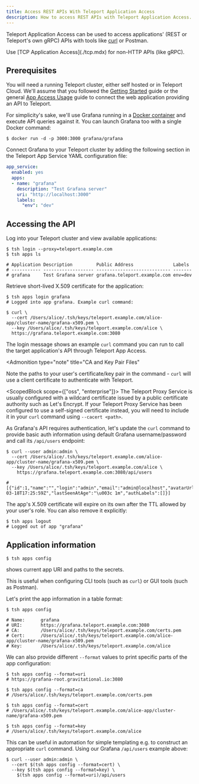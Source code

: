 ```yaml
---
title: Access REST APIs With Teleport Application Access
description: How to access REST APIs with Teleport Application Access.
---
```


Teleport Application Access can be used to access applications' (REST or Teleport's own gRPC) APIs with
tools like [curl](https://man7.org/linux/man-pages/man1/curl.1.html) or Postman.

<Admonition type="note" title="Non-HTTP API Support">
Use [TCP Application Access](./tcp.mdx) for non-HTTP APIs (like gRPC).
</Admonition>

## Prerequisites

You will need a running Teleport cluster, either self hosted or in Teleport Cloud.
We'll assume that you followed the [Getting Started](../getting-started.mdx)
guide or the general [App Access Usage](./connecting-apps.mdx) guide to connect the web application providing an API to Teleport.

For simplicity's sake, we'll use Grafana running in a
[Docker container](https://grafana.com/docs/grafana/latest/installation/docker/)
and execute API queries against it. You can launch Grafana too with a single Docker
command:

```code
$ docker run -d -p 3000:3000 grafana/grafana
```

Connect Grafana to your Teleport cluster by adding the following section in
the Teleport App Service YAML configuration file:

```yaml
app_service:
  enabled: yes
  apps:
  - name: "grafana"
    description: "Test Grafana server"
    uri: "http://localhost:3000"
    labels:
      "env": "dev"
```

## Accessing the API

Log into your Teleport cluster and view available applications:

```code
$ tsh login --proxy=teleport.example.com
$ tsh apps ls

# Application Description         Public Address               Labels
# ----------- ------------------- ---------------------------- -------
# grafana     Test Grafana server grafana.teleport.example.com env=dev
```

Retrieve short-lived X.509 certificate for the application:

```code
$ tsh apps login grafana
# Logged into app grafana. Example curl command:

$ curl \
  --cert /Users/alice/.tsh/keys/teleport.example.com/alice-app/cluster-name/grafana-x509.pem \
  --key /Users/alice/.tsh/keys/teleport.example.com/alice \
  https://grafana.teleport.example.com:3080
```

The login message shows an example `curl` command you can run to call the
target application's API through Teleport App Access.

<Admonition
  type="note"
  title="CA and Key Pair Files"
>
  Note the paths to your user's certificate/key pair in the command - `curl` will use a client certificate to authenticate with Teleport.

  <ScopedBlock scope={["oss", "enterprise"]}>
    The Teleport Proxy Service is usually configured with a wildcard certificate issued by a public certificate authority such as Let's Encrypt. If your Teleport Proxy Service has been configured to use a self-signed certificate instead, you will need to include it in your `curl` command using `--cacert <path>`.
  </ScopedBlock>
</Admonition>

As Grafana's API requires authentication, let's update the `curl` command to
provide basic auth information using default Grafana username/password and
call its `/api/users` endpoint:

```code
$ curl --user admin:admin \
  --cert /Users/alice/.tsh/keys/teleport.example.com/alice-app/cluster-name/grafana-x509.pem \
  --key /Users/alice/.tsh/keys/teleport.example.com/alice \
    https://grafana.teleport.example.com:3080/api/users

# [{"id":1,"name":"","login":"admin","email":"admin@localhost","avatarUrl":"/avatar/46d229b033af06a191ff2267bca9ae56","isAdmin":true,"isDisabled":false,"lastSeenAt":"2021-03-18T17:25:59Z","lastSeenAtAge":"\u003c 1m","authLabels":[]}]
```

The app's X.509 certificate will expire on its own after the TTL allowed by
your user's role. You can also remove it explicitly:

```code
$ tsh apps logout
# Logged out of app "grafana"
```

## Application information

```code
$ tsh apps config
```

shows current app URI and paths to the secrets.

This is useful when configuring CLI tools (such as `curl`) or GUI tools (such as Postman).

Let's print the app information in a table format:

```code
$ tsh apps config

# Name:      grafana
# URI:       https://grafana.teleport.example.com:3080
# CA:        /Users/alice/.tsh/keys/teleport.example.com/certs.pem
# Cert:      /Users/alice/.tsh/keys/teleport.example.com/alice-app/cluster-name/grafana-x509.pem
# Key:       /Users/alice/.tsh/keys/teleport.example.com/alice
```

We can also provide different `--format` values to print specific parts
of the app configuration:

```code
$ tsh apps config --format=uri
# https://grafana-root.gravitational.io:3080

$ tsh apps config --format=ca
# /Users/alice/.tsh/keys/teleport.example.com/certs.pem

$ tsh apps config --format=cert
# /Users/alice/.tsh/keys/teleport.example.com/alice-app/cluster-name/grafana-x509.pem

$ tsh apps config --format=key
# /Users/alice/.tsh/keys/teleport.example.com/alice
```

This can be useful in automation for simple templating e.g. to construct an
appropriate `curl` command. Using our Grafana `/api/users` example above:

```code
$ curl --user admin:admin \
  --cert $(tsh apps config --format=cert) \
  --key $(tsh apps config --format=key) \
    $(tsh apps config --format=uri)/api/users
```
